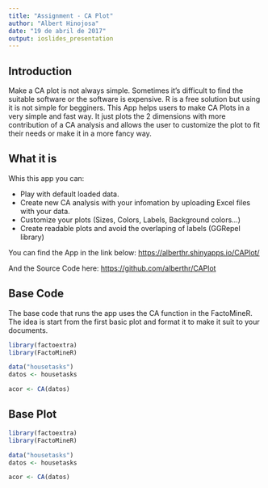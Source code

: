---
title: "Assignment - CA Plot"
author: "Albert Hinojosa"
date: "19 de abril de 2017"
output: ioslides_presentation
---


## Introduction

Make a CA plot is not always simple. Sometimes it's difficult to find the suitable software or the software is expensive. R is a free solution but using it is not simple for begginers. This App helps users to make CA Plots in a very simple and fast way. It just plots the 2 dimensions with more contribution of a CA analysis and allows the user to customize the plot to fit their needs or make it in a more fancy way.


## What it is
Whis this app you can:

- Play with default loaded data.
- Create new CA analysis with your infomation by uploading Excel files with your data.
- Customize your plots (Sizes, Colors, Labels, Background colors...)
- Create readable plots and avoid the overlaping of labels (GGRepel library)

You can find the App in the link below:
<https://alberthr.shinyapps.io/CAPlot/>

And the Source Code here:
<https://github.com/alberthr/CAPlot>


## Base Code
The base code that runs the app uses the CA function in the FactoMineR. The idea is start from the first basic plot and format it to make it suit to your documents.

```{r eval=FALSE, message=FALSE, warning=FALSE}
library(factoextra)
library(FactoMineR)

data("housetasks")
datos <- housetasks

acor <- CA(datos)

```

## Base Plot

```{r echo=FALSE, message=FALSE, warning=FALSE}
library(factoextra)
library(FactoMineR)

data("housetasks")
datos <- housetasks

acor <- CA(datos)

```

